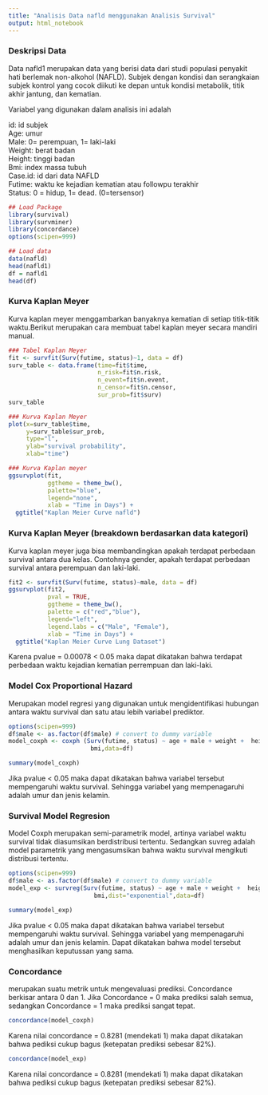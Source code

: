 ```yaml
---
title: "Analisis Data nafld menggunakan Analisis Survival"
output: html_notebook
---
```

### Deskripsi Data
Data nafld1 merupakan data yang berisi data dari studi populasi penyakit hati berlemak non-alkohol (NAFLD). Subjek dengan kondisi dan serangkaian subjek kontrol yang cocok diikuti ke depan untuk kondisi metabolik, titik akhir jantung, dan kematian.

Variabel yang digunakan dalam analisis ini adalah

id: id subjek <br/>
Age: umur  <br/>
Male:  0= perempuan, 1= laki-laki  <br/>
Weight: berat badan  <br/>
Height: tinggi badan  <br/>
Bmi: index massa tubuh  <br/>
Case.id: id dari data NAFLD  <br/>
Futime: waktu ke kejadian kematian atau followpu terakhir  <br/>
Status:  0 = hidup, 1= dead. (0=tersensor)

```r
## Load Package
library(survival)
library(survminer)
library(concordance)
options(scipen=999)
```

```r
## Load data
data(nafld)
head(nafld1)
df = nafld1
head(df)
```

### Kurva Kaplan Meyer
Kurva kaplan meyer menggambarkan banyaknya kematian di setiap titik-titik waktu.Berikut merupakan cara membuat tabel kaplan meyer secara mandiri manual.
```r
### Tabel Kaplan Meyer
fit <- survfit(Surv(futime, status)~1, data = df)
surv_table <- data.frame(time=fit$time,
                         n_risk=fit$n.risk,
                         n_event=fit$n.event,
                         n_censor=fit$n.censor,
                         sur_prob=fit$surv)
surv_table
```

```r
### Kurva Kaplan Meyer
plot(x=surv_table$time,
     y=surv_table$sur_prob,
     type="l", 
     ylab="survival probability",
     xlab="time")
```


```r
### Kurva Kaplan meyer
ggsurvplot(fit,
           ggtheme = theme_bw(),
           palette="blue",
           legend="none",
           xlab = "Time in Days") +
  ggtitle("Kaplan Meier Curve nafld")
```


### Kurva Kaplan Meyer (breakdown berdasarkan data kategori)
Kurva kaplan meyer juga bisa membandingkan apakah terdapat perbedaan survival antara dua kelas. Contohnya gender, apakah terdapat perbedaan survival antara perempuan dan laki-laki.

```r
fit2 <- survfit(Surv(futime, status)~male, data = df)
ggsurvplot(fit2,
           pval = TRUE,
           ggtheme = theme_bw(),
           palette = c("red","blue"),
           legend="left",
           legend.labs = c("Male", "Female"),
           xlab = "Time in Days") +
  ggtitle("Kaplan Meier Curve Lung Dataset")
```

Karena pvalue = 0.00078 < 0.05 maka dapat dikatakan bahwa terdapat perbedaan waktu kejadian kematian perrempuan dan laki-laki.


### Model Cox Proportional Hazard
Merupakan model regresi yang digunakan untuk mengidentifikasi hubungan antara waktu survival dan satu atau lebih variabel prediktor.
```r
options(scipen=999)
df$male <- as.factor(df$male) # convert to dummy variable
model_coxph <- coxph (Surv(futime, status) ~ age + male + weight +  height +
                       bmi,data=df)

summary(model_coxph)
```

Jika pvalue < 0.05 maka dapat dikatakan bahwa variabel tersebut mempengaruhi waktu survival. Sehingga variabel yang mempenagaruhi adalah umur dan jenis kelamin.

### Survival Model Regresion
Model Coxph merupakan semi-parametrik model, artinya variabel waktu survival tidak diasumsikan berdistribusi tertentu. Sedangkan suvreg adalah model parametrik yang mengasumsikan bahwa waktu survival mengikuti distribusi tertentu.

```r
options(scipen=999)
df$male <- as.factor(df$male) # convert to dummy variable
model_exp <- survreg(Surv(futime, status) ~ age + male + weight +  height +
                        bmi,dist="exponential",data=df)

summary(model_exp)
```

Jika pvalue < 0.05 maka dapat dikatakan bahwa variabel tersebut mempengaruhi waktu survival. Sehingga variabel yang mempenagaruhi adalah umur dan jenis kelamin. Dapat dikatakan bahwa model tersebut menghasilkan keputussan yang sama.

### Concordance
merupakan suatu metrik untuk mengevaluasi prediksi. Concordance berkisar antara 0 dan 1. Jika Concordance = 0 maka prediksi salah semua, sedangkan Concordance = 1 maka prediksi sangat tepat. 

```r
concordance(model_coxph)
```
Karena nilai concordance = 0.8281 (mendekati 1) maka dapat dikatakan bahwa pediksi cukup bagus (ketepatan prediksi sebesar 82%).


```r
concordance(model_exp)
```

Karena nilai concordance = 0.8281 (mendekati 1) maka dapat dikatakan bahwa pediksi cukup bagus (ketepatan prediksi sebesar 82%).